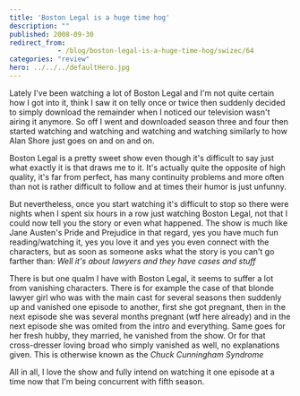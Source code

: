 ```yaml
---
title: 'Boston Legal is a huge time hog'
description: ""
published: 2008-09-30
redirect_from: 
            - /blog/boston-legal-is-a-huge-time-hog/swizec/64
categories: "review"
hero: ../../../defaultHero.jpg
---
```

Lately I&#x27;ve been watching a lot of Boston Legal and I&#x27;m not quite certain how I got into it, think I saw it on telly once or twice then suddenly decided to simply download the remainder when I noticed our television wasn&#x27;t airing it anymore. So off I went and downloaded season three and four then started watching and watching and watching and watching similarly to how Alan Shore just goes on and on and on.

Boston Legal is a pretty sweet show even though it&#x27;s difficult to say just what exactly it is that draws me to it. It&#x27;s actually quite the opposite of high quality, it&#x27;s far from perfect, has many continuity problems and more often than not is rather difficult to follow and at times their humor is just unfunny.

But nevertheless, once you start watching it&#x27;s difficult to stop so there were nights when I spent six hours in a row just watching Boston Legal, not that I could now tell you the story or even what happened. The show is much like Jane Austen&#x27;s Pride and Prejudice in that regard, yes you have much fun reading/watching it, yes you love it and yes you even connect with the characters, but as soon as someone asks what the story is you can&#x27;t go farther than: _Well it&#x27;s about lawyers and they have cases and stuff_

There is but one qualm I have with Boston Legal, it seems to suffer a lot from vanishing characters. There is for example the case of that blonde lawyer girl who was with the main cast for several seasons then suddenly up and vanished one episode to another, first she got pregnant, then in the next episode she was several months pregnant (wtf here already) and in the next episode she was omited from the intro and everything. Same goes for her fresh hubby, they married, he vanished from the show. Or for that cross-dresser loving broad who simply vanished as well, no explanations given. This is otherwise known as the _Chuck Cunningham Syndrome_

All in all, I love the show and fully intend on watching it one episode at a time now that I&#x27;m being concurrent with fifth season.